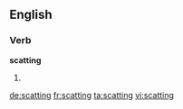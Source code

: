==English==

===Verb===
'''scatting'''

# {{present participle of|scat}}

[[de:scatting]]
[[fr:scatting]]
[[ta:scatting]]
[[vi:scatting]]